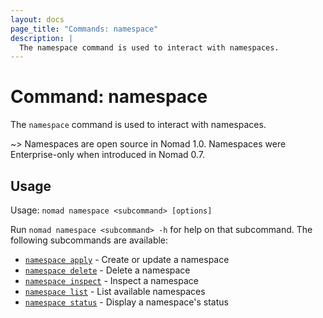 ```yaml
---
layout: docs
page_title: "Commands: namespace"
description: |
  The namespace command is used to interact with namespaces.
---
```


# Command: namespace

The `namespace` command is used to interact with namespaces.

~> Namespaces are open source in Nomad 1.0. Namespaces were Enterprise-only
when introduced in Nomad 0.7.

## Usage

Usage: `nomad namespace <subcommand> [options]`

Run `nomad namespace <subcommand> -h` for help on that subcommand. The following
subcommands are available:

- [`namespace apply`][apply] - Create or update a namespace
- [`namespace delete`][delete] - Delete a namespace
- [`namespace inspect`][inspect] - Inspect a namespace
- [`namespace list`][list] - List available namespaces
- [`namespace status`][status] - Display a namespace's status

[apply]: /docs/commands/namespace/apply "Create or update a namespace"
[delete]: /docs/commands/namespace/delete "Delete a namespace"
[inspect]: /docs/commands/namespace/inspect "Inspect a namespace"
[list]: /docs/commands/namespace/list "List available namespaces"
[status]: /docs/commands/namespace/status "Display a namespace's status"

